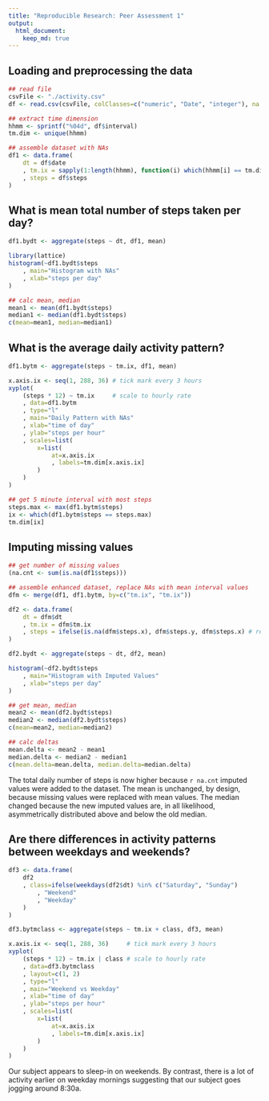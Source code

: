 ```yaml
---
title: "Reproducible Research: Peer Assessment 1"
output: 
  html_document:
    keep_md: true
---
```



## Loading and preprocessing the data
```r
## read file
csvFile <- "./activity.csv"
df <- read.csv(csvFile, colClasses=c("numeric", "Date", "integer"), na.strings=c("NA"))

## extract time dimension
hhmm <- sprintf("%04d", df$interval)
tm.dim <- unique(hhmm)

## assemble dataset with NAs
df1 <- data.frame(
    dt = df$date
	, tm.ix = sapply(1:length(hhmm), function(i) which(hhmm[i] == tm.dim))
	, steps = df$steps
)
```



## What is mean total number of steps taken per day?
```r
df1.bydt <- aggregate(steps ~ dt, df1, mean)

library(lattice)
histogram(~df1.bydt$steps
    , main="Histogram with NAs"
    , xlab="steps per day" 
)

## calc mean, median
mean1 <- mean(df1.bydt$steps)
median1 <- median(df1.bydt$steps)
c(mean=mean1, median=median1)
```

## What is the average daily activity pattern?

```r
df1.bytm <- aggregate(steps ~ tm.ix, df1, mean)

x.axis.ix <- seq(1, 288, 36) # tick mark every 3 hours
xyplot(
    (steps * 12) ~ tm.ix     # scale to hourly rate
	, data=df1.bytm
	, type="l"
	, main="Daily Pattern with NAs"
	, xlab="time of day"
	, ylab="steps per hour"
	, scales=list(
		x=list(
			at=x.axis.ix
			, labels=tm.dim[x.axis.ix]
		)
	)
)

## get 5 minute interval with most steps
steps.max <- max(df1.bytm$steps)
ix <- which(df1.bytm$steps == steps.max)
tm.dim[ix]
```

## Imputing missing values

```r
## get number of missing values
(na.cnt <- sum(is.na(df1$steps)))

## assemble enhanced dataset, replace NAs with mean interval values
dfm <- merge(df1, df1.bytm, by=c("tm.ix", "tm.ix"))

df2 <- data.frame(
    dt = dfm$dt
	, tm.ix = dfm$tm.ix
	, steps = ifelse(is.na(dfm$steps.x), dfm$steps.y, dfm$steps.x) # replace NAs here
)

df2.bydt <- aggregate(steps ~ dt, df2, mean)

histogram(~df2.bydt$steps
    , main="Histogram with Imputed Values"
    , xlab="steps per day" 
)

## get mean, median
mean2 <- mean(df2.bydt$steps)
median2 <- median(df2.bydt$steps)
c(mean=mean2, median=median2)

## calc deltas
mean.delta <- mean2 - mean1
median.delta <- median2 - median1
c(mean.delta=mean.delta, median.delta=median.delta)
```

The total daily number of steps is now higher because `r na.cnt` imputed values were added to the dataset.  The mean is unchanged, by design, because missing values were replaced with mean values.  The median changed because the new imputed values are, in all likelihood, asymmetrically distributed above and below the old median.

## Are there differences in activity patterns between weekdays and weekends?

```r
df3 <- data.frame(
    df2
	, class=ifelse(weekdays(df2$dt) %in% c("Saturday", "Sunday")
		, "Weekend"
		, "Weekday"
	)
)

df3.bytmclass <- aggregate(steps ~ tm.ix + class, df3, mean)

x.axis.ix <- seq(1, 288, 36)     # tick mark every 3 hours
xyplot(
	(steps * 12) ~ tm.ix | class # scale to hourly rate
	, data=df3.bytmclass
	, layout=c(1, 2)
	, type="l"
	, main="Weekend vs Weekday"
	, xlab="time of day"
	, ylab="steps per hour"
	, scales=list(
		x=list(
			at=x.axis.ix
			, labels=tm.dim[x.axis.ix]
		)
	)
)
```

Our subject appears to sleep-in on weekends.  By contrast, there is a lot of activity earlier on weekday mornings suggesting that our subject goes jogging around 8:30a.
